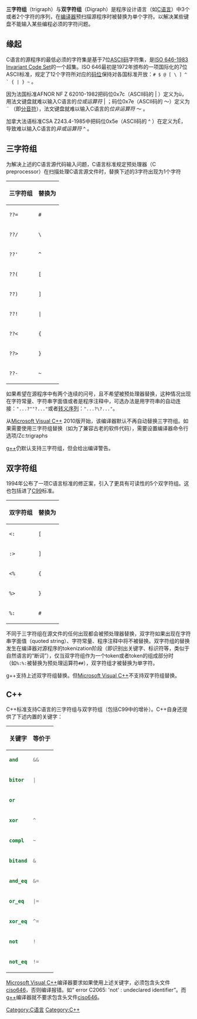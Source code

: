 {{unreferenced|time=2017-03-20T08:22:42+00:00}}
'''三字符组'''（trigraph）与'''双字符组'''（Digraph）是程序设计语言（如[[C语言|C语言]]）中3个或者2个字符的序列，在[[编译器|编译器]]预扫描源程序时被替换为单个字符。以解决某些键盘不能输入某些编程必须的字符问题。

==缘起==
C语言的源程序的最低必须的字符集是基于7位[[ASCII码|ASCII码]]字符集，是[[ISO/IEC_646|ISO 646-1983 Invariant Code Set]]的一个超集。ISO 646最初是1972年颁布的一项国际化的7位ASCII标准，规定了12个字符所对应的[[码位|码位]]保持对各国标准开放：<code># $ @ [ \ ] ^ ` { | } ~ </code> 。

因为法国标准AFNOR NF Z 62010-1982把码位0x7c（ASCII码的 | ）定义为ù，用法文键盘就难以输入C语言的''位或运算符'' | ；码位0x7e（ASCII码的 ～）定义为 ¨ （即[[分音符|分音符]]），法文键盘就难以输入C语言的''位非运算符'' ～ 。

加拿大法语标准CSA Z243.4-1985中把码位0x5e（ASCII码的 ^ ）在定义为É，导致难以输入C语言的''异或运算符'' ^ 。

==三字符组==
为解决上述的C语言源代码输入问题，C语言标准规定预处理器（C preprocessor）在扫描处理C语言源文件时，替换下述的3字符出现为1个字符

{|class="wikitable"
|-
! 三字符组 !! 替换为
|-
| <code>??=</code> || <code>#</code>
|-
| <code>??/</code> || <code>\</code>
|-
| <code>??'</code> || <code>^</code>
|-
| <code>??(</code> || <code><nowiki>[</nowiki></code>
|-
| <code>??)</code> || <code><nowiki>]</nowiki></code>
|-
| <code>??!</code> || <code><nowiki>|</nowiki></code>
|-
| <code>??<</code> || <code>{</code>
|-
| <code>??></code> || <code>}</code>
|-
| <code>??-</code> || <code>~</code>
|}

如果希望在源程序中有两个连续的问号，且不希望被预处理器替换，这种情况出现在字符常量、字符串字面值或者是程序注释中，可选办法是用字符串的自动连接：<code>"...?""?..."</code>或者[[转义序列|转义序列]]：<code>"...?\?..."</code>。
   
从[[Microsoft_Visual_C++|Microsoft Visual C++]] 2010版开始，该编译器默认不再自动替换三字符组。如果需要使用三字符组替换（如为了兼容古老的软件代码），需要设置编译器命令行选项/Zc:trigraphs

[[g++|g++]]仍默认支持三字符组，但会给出编译警告。

==双字符组==
1994年公布了一项C语言标准的修正案，引入了更具有可读性的5个双字符组。这也包括进了[[C99|C99]]标准。

{|class="wikitable"
|-
! 双字符组 !! 替换为
|-
| <code><:</code> || <code>[</code>
|-
| <code>:></code> || <code>]</code>
|-
| <code><%</code> || <code>{</code>
|-
| <code>%></code> || <code>}</code>
|-
| <code>%:</code> || <code>#</code>
|}

不同于三字符组在源文件的任何出现都会被预处理器替换，双字符如果出现在字符串字面值（quoted string）、字符常量、程序注释中将不被替换。双字符组的替换发生在编译器对源程序的tokenization阶段（即识别出关键字、标识符等，类似于自然语言的“断词”），仅当双字符组作为一个token或者token的组成部分时（如<code>%:%:</code>被替换为预处理运算符<code>##</code>），双字符组才被替换为单字符。

g++支持上述双字符组替换。但[[Microsoft_Visual_C++|Microsoft Visual C++]]不支持双字符组替换。
==C++== 
C++标准支持C语言的三字符组与双字符组（包括C99中的增补）。C++自身还提供了下述内置的关键字：
{|class="wikitable"
|-
! 关键字 !! 等价于
|-
| <syntaxhighlight lang="c++">and</syntaxhighlight> || <syntaxhighlight lang="c++">&&</syntaxhighlight>
|-
| <syntaxhighlight lang="c++">bitor</syntaxhighlight> || <syntaxhighlight lang="c++">|</syntaxhighlight>
|-
| <syntaxhighlight lang="c++">or</syntaxhighlight> || <syntaxhighlight lang="c++">||</syntaxhighlight>
|-
| <syntaxhighlight lang="c++">xor</syntaxhighlight> || <syntaxhighlight lang="c++">^</syntaxhighlight>
|-
| <syntaxhighlight lang="c++">compl</syntaxhighlight> || <syntaxhighlight lang="c++">~</syntaxhighlight>
|-
| <syntaxhighlight lang="c++">bitand</syntaxhighlight>|| <syntaxhighlight lang="c++">&</syntaxhighlight>
|-
| <syntaxhighlight lang="c++">and_eq</syntaxhighlight> || <syntaxhighlight lang="c++">&=</syntaxhighlight>
|-
| <syntaxhighlight lang="c++">or_eq</syntaxhighlight> || <syntaxhighlight lang="c++">|=</syntaxhighlight>
|-
| <syntaxhighlight lang="c++">xor_eq</syntaxhighlight> || <syntaxhighlight lang="c++">^=</syntaxhighlight>
|-
| <syntaxhighlight lang="c++">not</syntaxhighlight> || <syntaxhighlight lang="c++">!</syntaxhighlight>
|-
| <syntaxhighlight lang="c++">not_eq</syntaxhighlight> || <syntaxhighlight lang="c++">!=</syntaxhighlight>
|} 

[[Microsoft_Visual_C++|Microsoft Visual C++]]编译器要求如果使用上述关键字，必须包含头文件[[ciso646|ciso646]]，否则编译报错。如“ error C2065: 'not' : undeclared identifier”。而[[g++|g++]]编译器就不要求包含头文件[[ciso646|ciso646]]。
[[Category:C语言|Category:C语言]]
[[Category:C++|Category:C++]]